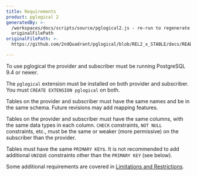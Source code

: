 ```yaml
---
title: Requirements
product: pglogical 2
generatedBy: >-
  /workspaces/docs/scripts/source/pglogical2.js - re-run to regenerate from
  originalFilePath
originalFilePath: >-
  https://github.com/2ndQuadrant/pglogical/blob/REL2_x_STABLE/docs/README.md?plain=1#L36-#L53

---
```


To use pglogical the provider and subscriber must be running PostgreSQL 9.4 or newer.

The `pglogical` extension must be installed on both provider and subscriber.
You must `CREATE EXTENSION pglogical` on both.

Tables on the provider and subscriber must have the same names and be in the
same schema. Future revisions may add mapping features.

Tables on the provider and subscriber must have the same columns, with the same
data types in each column. `CHECK` constraints, `NOT NULL` constraints, etc., must
be the same or weaker (more permissive) on the subscriber than the provider.

Tables must have the same `PRIMARY KEY`s. It is not recommended to add additional
`UNIQUE` constraints other than the `PRIMARY KEY` (see below).

Some additional requirements are covered in [Limitations and Restrictions](limitations-and-restrictions.mdx).